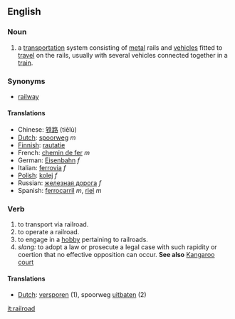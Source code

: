 ==English==
===Noun===
# a [[transportation]] system consisting of [[metal]] rails and [[vehicle]]s fitted to [[travel]] on the rails, usually with several vehicles connected together in a [[train]].

===Synonyms===
*[[railway]]

====Translations====
*Chinese: [[铁路]] (tiělù)
*[[Dutch]]: [[spoorweg]] ''m''
*[[Finnish]]: [[rautatie]]
*French: [[chemin de fer]] ''m''
*German: [[Eisenbahn]] ''f''
*Italian: [[ferrovia]] ''f''
*[[Polish]]: [[kolej]] ''f''
*Russian: [[железная дорога]] ''f''
*Spanish: [[ferrocarril]] ''m'', [[riel]] ''m''

===Verb===
# to transport via railroad.
# to operate a railroad.
# to engage in a [[hobby]] pertaining to railroads.
# ''slang:'' to adopt a law or prosecute a legal case with such rapidity or coertion that no effective opposition can occur.  '''See also''' [[Kangaroo court]]

====Translations====
*[[Dutch]]: [[versporen]] (1), spoorweg [[uitbaten]] (2)

{{wikipedia}}

[[it:railroad]]